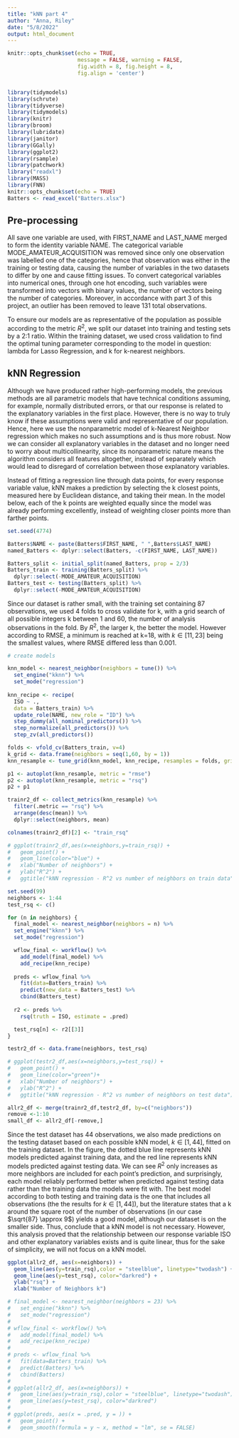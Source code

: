 ```yaml
---
title: "kNN part 4"
author: "Anna, Riley"
date: "5/8/2022"
output: html_document
---
```


```r
knitr::opts_chunk$set(echo = TRUE, 
                      message = FALSE, warning = FALSE,
                      fig.width = 8, fig.height = 8, 
                      fig.align = 'center')


library(tidymodels)
library(schrute)
library(tidyverse)
library(tidymodels)
library(knitr)
library(broom)
library(lubridate)
library(janitor)
library(GGally)
library(ggplot2)
library(rsample)
library(patchwork)
library("readxl")
library(MASS)
library(FNN) 
knitr::opts_chunk$set(echo = TRUE)
Batters <- read_excel("Batters.xlsx")
```
## Pre-processing
All save one variable are used, with FIRST_NAME and LAST_NAME merged to form the identity variable NAME. The categorical variable MODE_AMATEUR_ACQUISITION was removed since only one observation was labelled one of the categories, hence that observation was either in the training or testing data, causing the number of variables in the two datasets to differ by one and cause fitting issues. To convert categorical variables into numerical ones, through one hot encoding, such variables were transformed into vectors with binary values, the number of vectors being the number of categories. Moreover, in accordance with part 3 of this project, an outlier has been removed to leave 131 total observations. 

To ensure our models are as representative of the population as possible according to the metric $R^2$, we split our dataset into training and testing sets by a 2:1 ratio. Within the training dataset, we used cross validation to find the optimal tuning parameter corresponding to the model in question: lambda for Lasso Regression, and k for k-nearest neighbors.

## kNN Regression
Although we have produced rather high-performing models, the previous methods are all parametric models that have technical conditions assuming, for example, normally distributed errors, or that our response is related to the explanatory variables in the first place. However, there is no way to truly know if these assumptions were valid and representative of our population. Hence, here we use the nonparametric model of k-Nearest Neighbor regression which makes no such assumptions and is thus more robust. Now we can consider all explanatory variables in the dataset and no longer need to worry about multicollinearity, since its nonparametric nature means the algorithm considers all features altogether, instead of separately which would lead to disregard of correlation between those explanatory variables.

Instead of fitting a regression line through data points, for every response variable value, kNN makes a prediction by selecting the k closest points, measured here by Euclidean distance, and taking their mean. In the model below, each of the k points are weighted equally since the model was already performing excellently, instead of weighting closer points more than farther points. 


```r
set.seed(4774)

Batters$NAME <- paste(Batters$FIRST_NAME, " ",Batters$LAST_NAME)
named_Batters <- dplyr::select(Batters, -c(FIRST_NAME, LAST_NAME))

Batters_split <- initial_split(named_Batters, prop = 2/3)
Batters_train <- training(Batters_split) %>%
  dplyr::select(-MODE_AMATEUR_ACQUISITION)
Batters_test <- testing(Batters_split) %>%
  dplyr::select(-MODE_AMATEUR_ACQUISITION)
```

Since our dataset is rather small, with the training set containing 87 observations, we used 4 folds to cross validate for k, with a grid search of all possible integers k between 1 and 60, the number of analysis observations in the fold. By $R^2$, the larger k, the better the model. However according to RMSE, a minimum is reached at k=18, with $k\in[11,23]$ being the smallest values, where RMSE differed less than 0.001.

```r
# create models

knn_model <- nearest_neighbor(neighbors = tune()) %>% 
  set_engine("kknn") %>% 
  set_mode("regression")
  
knn_recipe <- recipe(
  ISO ~ ., 
  data = Batters_train) %>%
  update_role(NAME, new_role = "ID") %>% 
  step_dummy(all_nominal_predictors()) %>% 
  step_normalize(all_predictors()) %>% 
  step_zv(all_predictors())

folds <- vfold_cv(Batters_train, v=4)
k_grid <- data.frame(neighbors = seq(1,60, by = 1))
knn_resample <- tune_grid(knn_model, knn_recipe, resamples = folds, grid = k_grid)
```

```r
p1 <- autoplot(knn_resample, metric = "rmse")
p2 <- autoplot(knn_resample, metric = "rsq")
p2 + p1
```

```r

trainr2_df <- collect_metrics(knn_resample) %>%
  filter(.metric == "rsq") %>%
  arrange(desc(mean)) %>% 
  dplyr::select(neighbors, mean)

colnames(trainr2_df)[2] <- "train_rsq"

# ggplot(trainr2_df,aes(x=neighbors,y=train_rsq)) +
#   geom_point() +
#   geom_line(color="blue") +
#   xlab("Number of neighbors") +
#   ylab("R^2") +
#   ggtitle("kNN regression - R^2 vs number of neighbors on train data")
```


```r
set.seed(99)
neighbors <- 1:44
test_rsq <- c()

for (n in neighbors) {
  final_model <- nearest_neighbor(neighbors = n) %>% 
  set_engine("kknn") %>% 
  set_mode("regression")

  wflow_final <- workflow() %>% 
    add_model(final_model) %>% 
    add_recipe(knn_recipe)
  
  preds <- wflow_final %>% 
    fit(data=Batters_train) %>% 
    predict(new_data = Batters_test) %>%
    cbind(Batters_test)
  
  r2 <- preds %>%
    rsq(truth = ISO, estimate = .pred)

  test_rsq[n] <- r2[[3]]
}

```

```r
testr2_df <- data.frame(neighbors, test_rsq)

# ggplot(testr2_df,aes(x=neighbors,y=test_rsq)) +
#   geom_point() +
#   geom_line(color="green")+
#   xlab("Number of neighbors") +
#   ylab("R^2") +
#   ggtitle("kNN regression - R^2 vs number of neighbors on test data")

allr2_df <- merge(trainr2_df,testr2_df, by=c("neighbors"))
remove <-1:10
small_df <- allr2_df[-remove,]
```

Since the test dataset has 44 observations, we also made predictions on the testing dataset based on each possible kNN model, $k\in[1,44]$, fitted on the training dataset. In the figure, the dotted blue line represents kNN models predicted against training data, and the red line represents kNN models predicted against testing data. We can see $R^2$ only increases as more neighbors are included for each point's prediction, and surprisingly,  each model reliably performed better when predicted against testing data rather than the training data the models were fit with. The best model according to both testing and training data is the one that includes all observations (the the results for $k\in[1,44]$), but the literature states that a k around the square root of the number of observations (in our case $\sqrt{87} \approx 9$) yields a good model, although our dataset is on the smaller side. Thus, conclude that a kNN model is not necessary. However, this analysis proved that the relationship between our response variable ISO and other explanatory variables exists and is quite linear, thus for the sake of simplicity, we will not focus on a kNN model.

```r
ggplot(allr2_df, aes(x=neighbors)) +
  geom_line(aes(y=train_rsq),color = "steelblue", linetype="twodash") + 
  geom_line(aes(y=test_rsq), color="darkred") +
  ylab("rsq") +
  xlab("Number of Neighbors k")
```


```r
# final_model <- nearest_neighbor(neighbors = 23) %>% 
#   set_engine("kknn") %>% 
#   set_mode("regression")
# 
# wflow_final <- workflow() %>% 
#   add_model(final_model) %>% 
#   add_recipe(knn_recipe)
# 
# preds <- wflow_final %>% 
#   fit(data=Batters_train) %>% 
#   predict(Batters) %>%
#   cbind(Batters)
# 
# ggplot(allr2_df, aes(x=neighbors)) +
#   geom_line(aes(y=train_rsq),color = "steelblue", linetype="twodash") + 
#   geom_line(aes(y=test_rsq), color="darkred") 
# 
# ggplot(preds, aes(x = .pred, y = )) +
#   geom_point() +
#   geom_smooth(formula = y ~ x, method = "lm", se = FALSE)
```

```r

```

```r

```

```r

```

